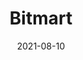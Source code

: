 ---
title: Bitmart
category: Exchanges & wallet
status: publish
date: 2021-08-10
slug: BitMar listed IoTeX (IOTX) on our digital assets platform on July 19, 2021.
website: https://www.bitmart.com/trade/en?layout=basic&symbol=IOTX_USDT
twitter:
logo: /img/Bitmart.png
featured_img: https://wp.gcap1.iotex.io/wp-content/uploads/2021/08/bitmart-header.png
telegram:
---